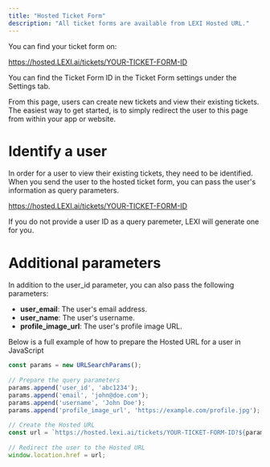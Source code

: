 ```yaml
---
title: "Hosted Ticket Form"
description: "All ticket forms are available from LEXI Hosted URL."
---
```


You can find your ticket form on:

<Check>https://hosted.LEXI.ai/tickets/YOUR-TICKET-FORM-ID</Check>

<Note>You can find the Ticket Form ID in the Ticket Form settings under the Settings tab.</Note>

From this page, users can create new tickets and view their existing tickets.
The easiest way to get started, is to simply redirect the user to this page from within your app or website.

# Identify a user
In order for a user to view their existing tickets, they need to be identified.
When you send the user to the hosted ticket form, you can pass the user's information as query parameters.

<Check>https://hosted.LEXI.ai/tickets/YOUR-TICKET-FORM-ID</Check>

<Note>If you do not provide a user ID as a query paremeter, LEXI will generate one for you.</Note>

# Additional parameters
In addition to the user_id parameter, you can also pass the following parameters:

- **user_email**: The user's email address.
- **user_name**: The user's username.
- **profile_image_url**: The user's profile image URL.

Below is a full example of how to prepare the Hosted URL for a user in JavaScript

```javascript javascript
const params = new URLSearchParams();
 
// Prepare the query parameters
params.append('user_id', 'abc1234');
params.append('email', 'john@doe.com');
params.append('username', 'John Doe');
params.append('profile_image_url', 'https://example.com/profile.jpg');
 
// Create the Hosted URL
const url = `https://hosted.lexi.ai/tickets/YOUR-TICKET-FORM-ID?${params.toString()}`;
 
// Redirect the user to the Hosted URL
window.location.href = url;
```
